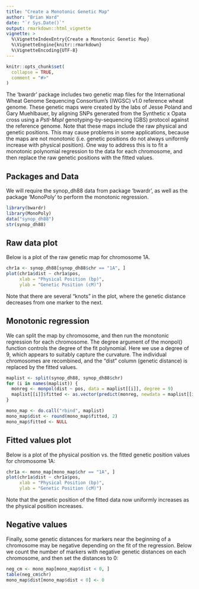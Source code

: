 ```yaml
---
title: "Create a Monotonic Genetic Map"
author: "Brian Ward"
date: "`r Sys.Date()`"
output: rmarkdown::html_vignette
vignette: >
  %\VignetteIndexEntry{Create a Monotonic Genetic Map}
  %\VignetteEngine{knitr::rmarkdown}
  %\VignetteEncoding{UTF-8}
---
```


```r
knitr::opts_chunk$set(
  collapse = TRUE,
  comment = "#>"
)
```

The 'bwardr' package includes two genetic map files for the International Wheat Genome Sequencing Consortium's (IWGSC) v1.0 reference wheat genome. These genetic maps were created by the labs of Jesse Poland and Gary Muehlbauer, by aligning SNPs generated from the Synthetic x Opata cross using a *PstI-MspI* genotyping-by-sequencing (GBS) protocol against the reference genome. Note that these maps include the raw physical and genetic positions. This may cause problems in some applications, because the maps are not monotonic (i.e. genetic positions do not always uniformly increase with physical position). One way to address this is to fit a monotonic polynomial regression to the data for each chromosome, and then replace the raw genetic positions with the fitted values.

## Packages and Data

We will require the synop_dh88 data from package 'bwardr', as well as the package 'MonoPoly' to perform the monotonic regression.
```r
library(bwardr)
library(MonoPoly)
data("synop_dh88")
str(synop_dh88)
```

## Raw data plot

Below is a plot of the raw genetic map for chromosome 1A.
```r
chr1a <- synop_dh88[synop_dh88$chr == "1A", ]
plot(chr1a$dist ~ chr1a$pos, 
     xlab = "Physical Position (bp)", 
     ylab = "Genetic Position (cM)")
```

Note that there are several "knots" in the plot, where the genetic distance decreases from one marker to the next.

## Monotonic regression

We can split the map by chromosome, and then run the monotonic regression for each chromosome. The degree argument of the monpol() function controls the degree of the fit polynomial. Here we use a degree of 9, which appears to suitably capture the curvature. The individual chromosomes are recombined, and the "dist" column (genetic distance) is replaced by the fitted values.
```r
maplist <- split(synop_dh88, synop_dh88$chr)
for (i in names(maplist)) {
  monreg <- monpol(dist ~ pos, data = maplist[[i]], degree = 9)
  maplist[[i]]$fitted <- as.vector(predict(monreg, newdata = maplist[[i]], scale = "original"))
}

mono_map <- do.call("rbind", maplist)
mono_map$dist <- round(mono_map$fitted, 2)
mono_map$fitted <- NULL
```

## Fitted values plot

Below is a plot of the physical position vs. the fitted genetic position values for chromosome 1A:
```r
chr1a <- mono_map[mono_map$chr == "1A", ]
plot(chr1a$dist ~ chr1a$pos, 
     xlab = "Physical Position (bp)", 
     ylab = "Genetic Position (cM)")
```

Note that the genetic position of the fitted data now uniformly increases as the physical position increases.

## Negative values

Finally, some genetic distances for markers near the beginning of a chromosome may be negative depending on the fit of the regression. Below we count the number of markers with negative genetic distances on each chromosome, and then set the distances to 0:
```r
neg_cm <- mono_map[mono_map$dist < 0, ]
table(neg_cm$chr)
mono_map$dist[mono_map$dist < 0] <- 0
```

